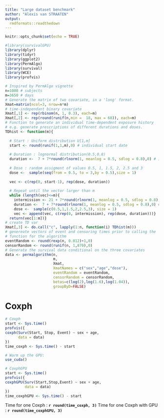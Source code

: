 ```yaml
---
title: "Large dataset benchmark"
author: "Alexis van STRAATEN"
output:
  rmdformats::readthedown
---
```


```r
knitr::opts_chunk$set(echo = TRUE)
```

```r
#library(survivalGPU)
library(dplyr)
library(tidyr)
library(ggplot2)
library(PermAlgo)
library(survival)
library(WCE)
library(profvis)
```


```r
# Inspired by PermAlgo vignette
n=1000 # subjects
m=3650 # days
# Generate the matrix of two covariate, in a 'long' format.
Xmat=matrix(ncol=3, nrow=n*m)
# time-independant binary covariate
Xmat[,1] <- rep(rbinom(n, 1, 0.3), each=m)
Xmat[,2] <- rep(round(runif(n,min =  18, max = 68)), each=m)
# Function to generate an individual time-dependent exposure history
# e.g. generate prescriptions of different durations and doses.
TDhist <- function(m){
  
  # Start : Uniform distribution U[1,m]
  start <- round(runif(1,1,m),0) # individual start date
  
  # Duration : lognormal distribution(0.5,0.8)
  duration <-  7 + 7*round(rlnorm(1, meanlog = 0.5, sdlog = 0.8),0) # in weeks
  
  # Dose : random assigment of values 0.5, 1, 1.5, 2, 2.5 and 3
  dose <-  sample(seq(from = 0.5, to = 3,by = 0.5),size = 1)
  
  vec <- c(rep(0, start-1), rep(dose, duration))
  
  # Repeat until the vector larger than m
  while (length(vec)<=m){
    intermission <- 21 + 7*round(rlnorm(1, meanlog = 0.5, sdlog = 0.8),0) # in weeks
    duration <-  7 + 7*round(rlnorm(1, meanlog = 0.5, sdlog = 0.8),0) # in weeks
    dose <-  sample(c(0.5,1,1.5,2,2.5,3), size = 1)
    vec <- append(vec, c(rep(0, intermission), rep(dose, duration)))}
  return(vec[1:m])}
# create TD var
Xmat[,3] <- do.call("c", lapply(1:n, function(i) TDhist(m)))
# genereate vectors of event and censoring times prior to calling the
# function for the algorithm
eventRandom <- round(rexp(n, 0.012)+1,0)
censorRandom <- round(runif(n, 1,870),0)
# Generate the survival data conditional on the three covariates
data <- permalgorithm(n,
                      m,
                      Xmat,
                      XmatNames = c("sex","age","dose"),
                      eventRandom = eventRandom,
                      censorRandom = censorRandom, 
                      betas=c(log(2),log(1.6),log(1.04)),
                      groupByD=FALSE)
```

# Coxph

```r
# Coxph
start <- Sys.time()
profvis({
coxph(Surv(Start, Stop, Event) ~ sex + age,
      data = data)
})
time_coxph <- Sys.time() - start

```

```r
# Warm up the GPU:
use_cuda()

# CoxphGPU
start <- Sys.time()
profvis({
coxphGPU(Surv(Start,Stop,Event) ~ sex + age,
         data = data)
})
time_coxphGPU <- Sys.time() - start
```

Time for one Coxph : **`r round(time_coxph, 3)`**
Time for one Coxph with GPU : **`r round(time_coxphGPU, 3)`**  

